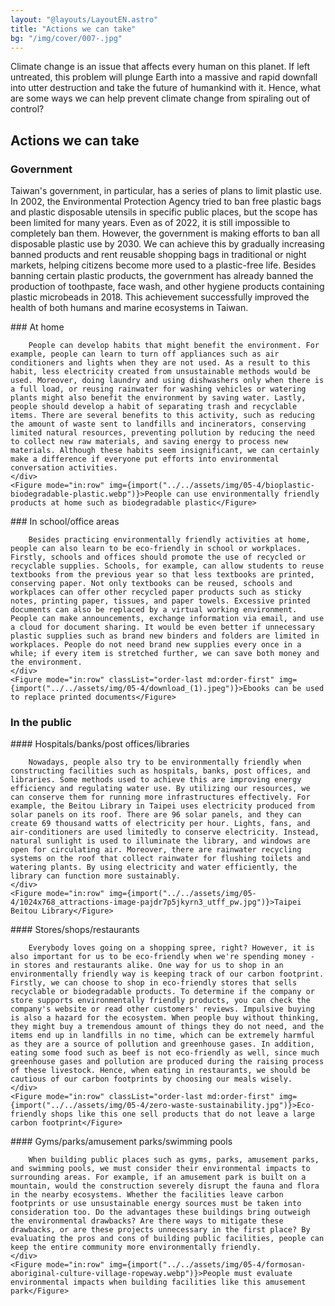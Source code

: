 ```yaml
---
layout: "@layouts/LayoutEN.astro"
title: "Actions we can take"
bg: "/img/cover/007-.jpg"
---
```



Climate change is an issue that affects every human on this planet. If left untreated, this problem will plunge Earth into a massive and rapid downfall into utter destruction and take the future of humankind with it. Hence, what are some ways we can help prevent climate change from spiraling out of control?

## Actions we can take

### Government

Taiwan's government, in particular, has a series of plans to limit plastic use. In 2002, the Environmental Protection Agency tried to ban free plastic bags and plastic disposable utensils in specific public places, but the scope has been limited for many years. Even as of 2022, it is still impossible to completely ban them. However, the government is making efforts to ban all disposable plastic use by 2030. We can achieve this by gradually increasing banned products and rent reusable shopping bags in traditional or night markets, helping citizens become more used to a plastic-free life. Besides banning certain plastic products, the government has already banned the production of toothpaste, face wash, and other hygiene products containing plastic microbeads in 2018. This achievement successfully improved the health of both humans and marine ecosystems in Taiwan.

<Row>
    <div>
        ### At home

        People can develop habits that might benefit the environment. For example, people can learn to turn off appliances such as air conditioners and lights when they are not used. As a result to this habit, less electricity created from unsustainable methods would be used. Moreover, doing laundry and using dishwashers only when there is a full load, or reusing rainwater for washing vehicles or watering plants might also benefit the environment by saving water. Lastly, people should develop a habit of separating trash and recyclable items. There are several benefits to this activity, such as reducing the amount of waste sent to landfills and incinerators, conserving limited natural resources, preventing pollution by reducing the need to collect new raw materials, and saving energy to process new materials. Although these habits seem insignificant, we can certainly make a difference if everyone put efforts into environmental conversation activities.
    </div>
    <Figure mode="in:row" img={import("../../assets/img/05-4/bioplastic-biodegradable-plastic.webp")}>People can use environmentally friendly products at home such as biodegradable plastic</Figure>
</Row>

<Row classList="mb-3">
    <div>
        ### In school/office areas

        Besides practicing environmentally friendly activities at home, people can also learn to be eco-friendly in school or workplaces. Firstly, schools and offices should promote the use of recycled or recyclable supplies. Schools, for example, can allow students to reuse textbooks from the previous year so that less textbooks are printed, conserving paper. Not only textbooks can be reused, schools and workplaces can offer other recycled paper products such as sticky notes, printing paper, tissues, and paper towels. Excessive printed documents can also be replaced by a virtual working environment. People can make announcements, exchange information via email, and use a cloud for document sharing. It would be even better if unnecessary plastic supplies such as brand new binders and folders are limited in workplaces. People do not need brand new supplies every once in a while; if every item is stretched further, we can save both money and the environment. 
    </div>
    <Figure mode="in:row" classList="order-last md:order-first" img={import("../../assets/img/05-4/download_(1).jpeg")}>Ebooks can be used to replace printed documents</Figure>
</Row>

### In the public

<Row>
    <div>
        #### Hospitals/banks/post offices/libraries

        Nowadays, people also try to be environmentally friendly when constructing facilities such as hospitals, banks, post offices, and libraries. Some methods used to achieve this are improving energy efficiency and regulating water use. By utilizing our resources, we can conserve them for running more infrastructures effectively. For example, the Beitou Library in Taipei uses electricity produced from solar panels on its roof. There are 96 solar panels, and they can create 69 thousand watts of electricity per hour. Lights, fans, and air-conditioners are used limitedly to conserve electricity. Instead, natural sunlight is used to illuminate the library, and windows are open for circulating air. Moreover, there are rainwater recycling systems on the roof that collect rainwater for flushing toilets and watering plants. By using electricity and water efficiently, the library can function more sustainably.
    </div>
    <Figure mode="in:row" img={import("../../assets/img/05-4/1024x768_attractions-image-pajdr7p5jkyrn3_utff_pw.jpg")}>Taipei Beitou Library</Figure>
</Row>
    
<Row>
    <div>
        #### Stores/shops/restaurants
            
        Everybody loves going on a shopping spree, right? However, it is also important for us to be eco-friendly when we're spending money - in stores and restaurants alike. One way for us to shop in an environmentally friendly way is keeping track of our carbon footprint. Firstly, we can choose to shop in eco-friendly stores that sells recyclable or biodegradable products. To determine if the company or store supports environmentally friendly products, you can check the company's website or read other customers' reviews. Impulsive buying is also a hazard for the ecosystem. When people buy without thinking, they might buy a tremendous amount of things they do not need, and the items end up in landfills in no time, which can be extremely harmful as they are a source of pollution and greenhouse gases. In addition, eating some food such as beef is not eco-friendly as well, since much greenhouse gases and pollution are produced during the raising process of these livestock. Hence, when eating in restaurants, we should be cautious of our carbon footprints by choosing our meals wisely.
    </div>
    <Figure mode="in:row" classList="order-last md:order-first" img={import("../../assets/img/05-4/zero-waste-sustainability.jpg")}>Eco-friendly shops like this one sell products that do not leave a large carbon footprint</Figure>
</Row>

<Row>
    <div>
        #### Gyms/parks/amusement parks/swimming pools

        When building public places such as gyms, parks, amusement parks, and swimming pools, we must consider their environmental impacts to surrounding areas. For example, if an amusement park is built on a mountain, would the construction severely disrupt the fauna and flora in the nearby ecosystems. Whether the facilities leave carbon footprints or use unsustainable energy sources must be taken into consideration too. Do the advantages these buildings bring outweigh the environmental drawbacks? Are there ways to mitigate these drawbacks, or are these projects unnecessary in the first place? By evaluating the pros and cons of building public facilities, people can keep the entire community more environmentally friendly. 
    </div>
    <Figure mode="in:row" img={import("../../assets/img/05-4/formosan-aboriginal-culture-village-ropeway.webp")}>People must evaluate environmental impacts when building facilities like this amusement park</Figure>
</Row>

